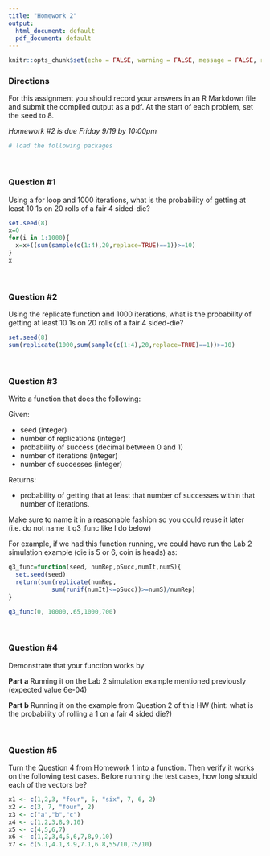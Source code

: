 ---
title: "Homework 2"
output:
  html_document: default
  pdf_document: default
---

```{r setup, include=FALSE}
knitr::opts_chunk$set(echo = FALSE, warning = FALSE, message = FALSE, results='hide')
```

### Directions

For this assignment you should record your answers in an R Markdown file and submit the compiled output as a pdf. At the start of each problem, set the seed to 8.

*Homework #2 is due Friday 9/19 by 10:00pm*
$~$



```{r message = FALSE, warning = FALSE, echo= FALSE}
# load the following packages

```


$~$

### Question #1 

Using a for loop and 1000 iterations, what is the probability of getting at least 10 1s on 20 rolls of a fair 4 sided-die?
```{r, echo=FALSE}
set.seed(8)
x=0
for(i in 1:1000){
  x=x+((sum(sample(c(1:4),20,replace=TRUE)==1))>=10)
}
x

```



$~$

### Question #2

Using the replicate function and 1000 iterations, what is the probability of getting at least 10 1s on 20 rolls of a fair 4 sided-die?
```{r, echo=FALSE}
set.seed(8)
sum(replicate(1000,sum(sample(c(1:4),20,replace=TRUE)==1))>=10)

```



$~$

### Question #3

Write a function that does the following:

Given:

  - seed (integer)
  - number of replications (integer)
  - probability of success (decimal between 0 and 1)
  - number of iterations (integer)
  - number of successes (integer)
  
Returns:

  - probability of getting that at least that number of successes within that number of iterations.

Make sure to name it in a reasonable fashion so you could reuse it later (i.e. do not name it q3_func like I do below)

For example, if we had this function running, we could have run the Lab 2 simulation example (die is 5 or 6, coin is heads) as:

```{r, echo=FALSE}
q3_func=function(seed, numRep,pSucc,numIt,numS){
  set.seed(seed)
  return(sum(replicate(numRep, 
            sum(runif(numIt)<=pSucc))>=numS)/numRep)
}

```

```{r, results='show',echo=TRUE}

q3_func(0, 10000,.65,1000,700)

```

$~$

### Question #4

Demonstrate that your function works by

**Part a** Running it on the Lab 2 simulation example mentioned previously (expected value 6e-04)

**Part b** Running it on the example from Question 2 of this HW (hint: what is the probability of rolling a 1 on a fair 4 sided die?)

$~$

### Question #5

Turn the Question 4 from Homework 1 into a function. Then verify it works on the following test cases. Before running the test cases, how long should each of the vectors be?

```{r,echo=TRUE}
x1 <- c(1,2,3, "four", 5, "six", 7, 6, 2)
x2 <- c(3, 7, "four", 2)
x3 <- c("a","b","c")
x4 <- c(1,2,3,8,9,10)
x5 <- c(4,5,6,7)
x6 <- c(1,2,3,4,5,6,7,8,9,10)
x7 <- c(5.1,4.1,3.9,7.1,6.8,55/10,75/10)
```
